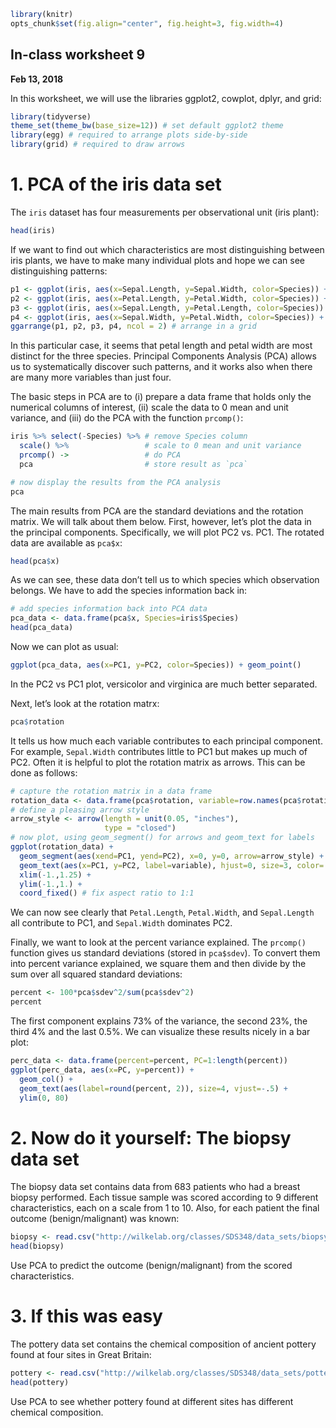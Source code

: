 ```r
library(knitr)
opts_chunk$set(fig.align="center", fig.height=3, fig.width=4)
```
## In-class worksheet 9
**Feb 13, 2018**

In this worksheet, we will use the libraries ggplot2, cowplot, dplyr, and grid:
```r
library(tidyverse)
theme_set(theme_bw(base_size=12)) # set default ggplot2 theme
library(egg) # required to arrange plots side-by-side
library(grid) # required to draw arrows
```


# 1. PCA of the iris data set

The `iris` dataset has four measurements per observational unit (iris plant):
```r
head(iris)
```

If we want to find out which characteristics are most distinguishing between iris plants, we have to make many individual plots and hope we can see distinguishing patterns:
```r
p1 <- ggplot(iris, aes(x=Sepal.Length, y=Sepal.Width, color=Species)) + geom_point()
p2 <- ggplot(iris, aes(x=Petal.Length, y=Petal.Width, color=Species)) + geom_point()
p3 <- ggplot(iris, aes(x=Sepal.Length, y=Petal.Length, color=Species)) + geom_point()
p4 <- ggplot(iris, aes(x=Sepal.Width, y=Petal.Width, color=Species)) + geom_point()
ggarrange(p1, p2, p3, p4, ncol = 2) # arrange in a grid
```

In this particular case, it seems that petal length and petal width are most distinct for the three species. Principal Components Analysis (PCA) allows us to systematically discover such patterns, and it works also when there are many more variables than just four. 

The basic steps in PCA are to (i) prepare a data frame that holds only the numerical columns of interest, (ii) scale the data to 0 mean and unit variance, and (iii) do the PCA with the function `prcomp()`:
```r
iris %>% select(-Species) %>% # remove Species column
  scale() %>%                 # scale to 0 mean and unit variance
  prcomp() ->                 # do PCA
  pca                         # store result as `pca`

# now display the results from the PCA analysis
pca
```
The main results from PCA are the standard deviations and the rotation matrix. We will talk about them below. First, however, let's plot the data in the principal components. Specifically, we will plot PC2 vs. PC1. The rotated data are available as `pca$x`:
```r
head(pca$x)
```
As we can see, these data don't tell us to which species which observation belongs. We have to add the species information back in:
```r
# add species information back into PCA data
pca_data <- data.frame(pca$x, Species=iris$Species)
head(pca_data)
```
Now we can plot as usual:
```r
ggplot(pca_data, aes(x=PC1, y=PC2, color=Species)) + geom_point()
```
In the PC2 vs PC1 plot, versicolor and virginica are much better separated.

Next, let's look at the rotation matrx:
```r
pca$rotation
```
It tells us how much each variable contributes to each principal component. For example, `Sepal.Width` contributes little to PC1 but makes up much of PC2. Often it is helpful to plot the rotation matrix as arrows. This can be done as follows:
```r
# capture the rotation matrix in a data frame
rotation_data <- data.frame(pca$rotation, variable=row.names(pca$rotation))
# define a pleasing arrow style
arrow_style <- arrow(length = unit(0.05, "inches"),
                     type = "closed")
# now plot, using geom_segment() for arrows and geom_text for labels
ggplot(rotation_data) + 
  geom_segment(aes(xend=PC1, yend=PC2), x=0, y=0, arrow=arrow_style) + 
  geom_text(aes(x=PC1, y=PC2, label=variable), hjust=0, size=3, color='red') + 
  xlim(-1.,1.25) + 
  ylim(-1.,1.) +
  coord_fixed() # fix aspect ratio to 1:1
```
We can now see clearly that `Petal.Length`, `Petal.Width`, and `Sepal.Length` all contribute to PC1, and `Sepal.Width` dominates PC2.


Finally, we want to look at the percent variance explained. The `prcomp()` function gives us standard deviations (stored in `pca$sdev`). To convert them into percent variance explained, we square them and then divide by the sum over all squared standard deviations:
```r
percent <- 100*pca$sdev^2/sum(pca$sdev^2)
percent
```
The first component explains 73% of the variance, the second 23%, the third 4% and the last 0.5%.
We can visualize these results nicely in a bar plot:
```r
perc_data <- data.frame(percent=percent, PC=1:length(percent))
ggplot(perc_data, aes(x=PC, y=percent)) + 
  geom_col() + 
  geom_text(aes(label=round(percent, 2)), size=4, vjust=-.5) + 
  ylim(0, 80)
```


# 2. Now do it yourself: The biopsy data set

The biopsy data set contains data from 683 patients who had a breast biopsy performed. Each tissue sample was scored according to 9 different characteristics, each on a scale from 1 to 10. Also, for each patient the final outcome (benign/malignant) was known:
```r
biopsy <- read.csv("http://wilkelab.org/classes/SDS348/data_sets/biopsy.csv")
head(biopsy)
```
Use PCA to predict the outcome (benign/malignant) from the scored characteristics.


# 3. If this was easy

The pottery data set contains the chemical composition of ancient pottery found at four sites in Great Britain:
```r
pottery <- read.csv("http://wilkelab.org/classes/SDS348/data_sets/pottery.csv")
head(pottery)
```
Use PCA to see whether pottery found at different sites has different chemical composition.
